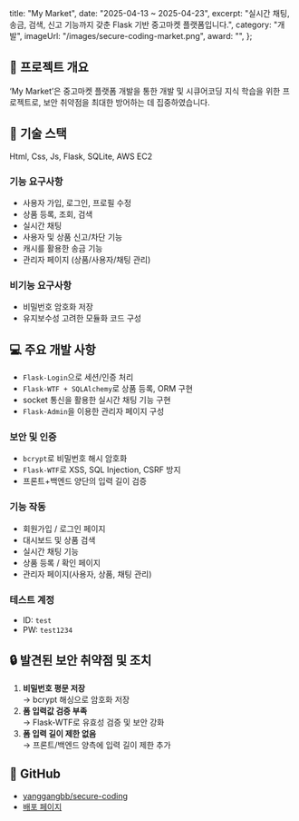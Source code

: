   title: "My Market",
  date: "2025-04-13 ~ 2025-04-23",
  excerpt: "실시간 채팅, 송금, 검색, 신고 기능까지 갖춘 Flask 기반 중고마켓 플랫폼입니다.",
  category: "개발",
  imageUrl: "/images/secure-coding-market.png",
  award: "",
};

## 📖 프로젝트 개요  
‘My Market’은 중고마켓 플랫폼 개발을 통한 개발 및 시큐어코딩 지식 학습을 위한 프로젝트로, 보안 취약점을 최대한 방어하는 데 집중하였습니다.

## 📝 기술 스택  
Html, Css, Js, Flask, SQLite, AWS EC2

### 기능 요구사항
- 사용자 가입, 로그인, 프로필 수정  
- 상품 등록, 조회, 검색  
- 실시간 채팅  
- 사용자 및 상품 신고/차단 기능  
- 캐시를 활용한 송금 기능  
- 관리자 페이지 (상품/사용자/채팅 관리)

### 비기능 요구사항
- 비밀번호 암호화 저장  
- 유지보수성 고려한 모듈화 코드 구성  

## 💻 주요 개발 사항 
- `Flask-Login`으로 세션/인증 처리  
- `Flask-WTF + SQLAlchemy`로 상품 등록, ORM 구현  
- socket 통신을 활용한 실시간 채팅 기능 구현  
- `Flask-Admin`을 이용한 관리자 페이지 구성  

### 보안 및 인증
- `bcrypt`로 비밀번호 해시 암호화  
- `Flask-WTF`로 XSS, SQL Injection, CSRF 방지  
- 프론트+백엔드 양단의 입력 길이 검증  

### 기능 작동 
- 회원가입 / 로그인 페이지
- 대시보드 및 상품 검색 
- 실시간 채팅 기능 
- 상품 등록 / 확인 페이지 
- 관리자 페이지(사용자, 상품, 채팅 관리)

### 테스트 계정
- ID: `test`  
- PW: `test1234`

## 🔒 발견된 보안 취약점 및 조치

1. **비밀번호 평문 저장**  
   → bcrypt 해싱으로 암호화 저장  
2. **폼 입력값 검증 부족**  
   → Flask-WTF로 유효성 검증 및 보안 강화  
3. **폼 입력 길이 제한 없음**  
   → 프론트/백엔드 양측에 입력 길이 제한 추가  

## 🔗 GitHub
- [yanggangbb/secure-coding](https://github.com/yanggangbb/secure-coding)
- [배포 페이지](http://yanggangmarket.kro.kr/)